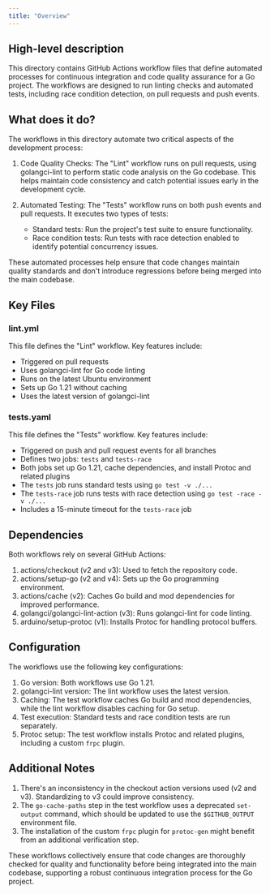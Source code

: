 ```yaml
---
title: "Overview"
---
```


## High-level description
This directory contains GitHub Actions workflow files that define automated processes for continuous integration and code quality assurance for a Go project. The workflows are designed to run linting checks and automated tests, including race condition detection, on pull requests and push events.

## What does it do?
The workflows in this directory automate two critical aspects of the development process:

1. Code Quality Checks: The "Lint" workflow runs on pull requests, using golangci-lint to perform static code analysis on the Go codebase. This helps maintain code consistency and catch potential issues early in the development cycle.

2. Automated Testing: The "Tests" workflow runs on both push events and pull requests. It executes two types of tests:
   - Standard tests: Run the project's test suite to ensure functionality.
   - Race condition tests: Run tests with race detection enabled to identify potential concurrency issues.

These automated processes help ensure that code changes maintain quality standards and don't introduce regressions before being merged into the main codebase.

## Key Files

### lint.yml
This file defines the "Lint" workflow. Key features include:
- Triggered on pull requests
- Uses golangci-lint for Go code linting
- Runs on the latest Ubuntu environment
- Sets up Go 1.21 without caching
- Uses the latest version of golangci-lint

### tests.yaml
This file defines the "Tests" workflow. Key features include:
- Triggered on push and pull request events for all branches
- Defines two jobs: `tests` and `tests-race`
- Both jobs set up Go 1.21, cache dependencies, and install Protoc and related plugins
- The `tests` job runs standard tests using `go test -v ./...`
- The `tests-race` job runs tests with race detection using `go test -race -v ./...`
- Includes a 15-minute timeout for the `tests-race` job

## Dependencies
Both workflows rely on several GitHub Actions:

1. actions/checkout (v2 and v3): Used to fetch the repository code.
2. actions/setup-go (v2 and v4): Sets up the Go programming environment.
3. actions/cache (v2): Caches Go build and mod dependencies for improved performance.
4. golangci/golangci-lint-action (v3): Runs golangci-lint for code linting.
5. arduino/setup-protoc (v1): Installs Protoc for handling protocol buffers.

## Configuration
The workflows use the following key configurations:

1. Go version: Both workflows use Go 1.21.
2. golangci-lint version: The lint workflow uses the latest version.
3. Caching: The test workflow caches Go build and mod dependencies, while the lint workflow disables caching for Go setup.
4. Test execution: Standard tests and race condition tests are run separately.
5. Protoc setup: The test workflow installs Protoc and related plugins, including a custom `frpc` plugin.

## Additional Notes
1. There's an inconsistency in the checkout action versions used (v2 and v3). Standardizing to v3 could improve consistency.
2. The `go-cache-paths` step in the test workflow uses a deprecated `set-output` command, which should be updated to use the `$GITHUB_OUTPUT` environment file.
3. The installation of the custom `frpc` plugin for `protoc-gen` might benefit from an additional verification step.

These workflows collectively ensure that code changes are thoroughly checked for quality and functionality before being integrated into the main codebase, supporting a robust continuous integration process for the Go project.